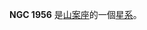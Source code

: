 {{NGCInfoBox|NGCID=NGC 1956|發現者=約翰·弗里德里希·威廉·赫歇爾|發現日期=1836年1月22日|其他編號=ESO 16-2,AM 0522-774|曆元=J2000.0|赤經=5時19分35.6秒
|赤緯=-77°43'47"|星座=山案座|星體=星系|星等=13.1|表面亮度=13.4|藍等=14}}

'''NGC 1956''' 是[[山案座|山案座]]的一個[[星系|星系]]。

{{NGCReference|1956}}
